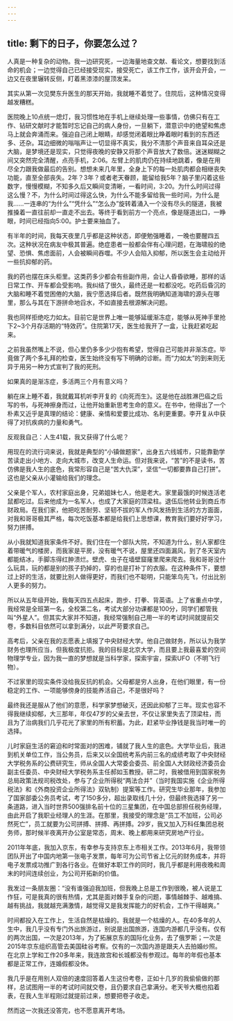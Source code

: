 ```yaml
---
---
---
```

title: 剩下的日子，你要怎么过？
---




人真是一种复杂的动物。我一边研究死，一边海量地查文献、看论文，想要找到活命的机会；一边觉得自己已经接受现实，接受死亡，该工作工作，该开会开会，一边又在夜里辗转反侧，盯着黑漆漆的屋顶发呆。

其实从第一次见樊东升医生的那天开始，我就睡不着觉了。住院后，这种情况变得越发糟糕。

医院晚上10点统一熄灯，我习惯性地在手机上继续处理一些事情，仿佛只有在工作、钻研文献时才能暂时忘记自己的病人身份，一旦躺下，潜意识中的绝望和焦虑马上就会奔涌而来。强迫自己闭上眼睛，却感觉闭着眼比睁着眼时看到的东西还多、还杂。耳边细微的嗡嗡声让一切显得不真实，我分不清那个声音来自耳朵还是大脑，是梦境还是现实，只觉得夜晚的安静又将那个声音放大了数倍。迷迷糊糊之间又突然完全清醒，点亮手机，2:06。左臂上的肌肉仍在持续地跳着，像是在用尽全力跟我做最后的告别。想想未来几年里，全身上下的每一处肌肉都会相继丧失功能，直至全部丧失。2年？3年？或者老天眷顾，能留给我5年？脑子里闪着这些数字，慢慢模糊，不知多久后又瞬间变清晰，一看时间，3:20。为什么时间过得这么慢？不，为什么时间过得这么快，为什么不能多留给我一些时间，为什么是我……一连串的“为什么”“凭什么”“怎么办”旋转着涌入一个没有尽头的隧道，我被推搡着一直往前却一直走不出去。等终于看到前方一个亮点，像是隧道出口，一睁眼，时间已经指向5:00。护士要来抽血了。

有半年的时间，我每天夜里几乎都是这种状态，即便勉强睡着，一晚也要醒四五次。这种状况在病友中极其普遍。绝症患者一般都会伴有心理问题，在海啸般的绝望、恐惧、焦虑面前，人会被瞬间吞噬。不少人会陷入抑郁，所以医生会主动给开一些抗抑郁的药。

我的药也摆在床头柜里。这类药多少都会有些副作用，会让人昏昏欲睡，那样的话日常工作、开车都会受影响。我纠结了很久，最终还是一粒都没吃。吃药后昏沉的大脑和睡不着觉困倦的大脑，我宁愿选择后者。既然我明确知道海啸的源头在哪里，那么与其在下游拼命地舀水，不如直接去根源解决问题。

我也同样拒绝吃力如太。目前它是世界上唯一能够延缓渐冻症，能够从死神手里抢下2~3个月存活期的“特效药”。住院第17天，医生给我开了一盒，让我赶紧吃起来。

之前我虽然嘴上不说，但心里仍多多少少抱有希望，觉得自己可能并非渐冻症。毕竟做了两个多礼拜的检查，医生始终没有写下明确的诊断。而“力如太”的到来则无异于用另一种方式宣判了我的死刑。

如果真的是渐冻症，多活两三个月有意义吗？

躺在床上睡不着，我就戴耳机听李开复的《向死而生》。这是他在战胜淋巴癌之后写的书，与死神擦身而过，让他开始重新思考生命的意义。在书中，他得出了一个朴素又近乎是真理的结论：健康、亲情和爱要比成功、名利更重要。李开复从中获得了对抗疾病的力量和勇气。

反观我自己：人生41载，我又获得了什么呢？

用现在的流行词来说，我就是典型的“小镇做题家”，出身五六线城市，只能靠勤学苦读走出小地方、走向大城市，改变人生命运。但对我来说，“苦”的不是读书，苦仿佛是我人生的底色，我常形容自己是“苦大仇深”，坚信“一切都要靠自己打拼”。这也是父亲从小灌输给我们的理念。

父亲是个军人，农村家庭出身，兄弟姐妹七人，他是老大。家里最饿的时候连活老鼠都吃过。后来他成为一名军人，也成了大家庭的顶梁柱。退伍后他转业到商丘市财政局。在我们家，他把吃苦耐劳、坚韧不拔的军人作风发扬到生活的方方面面，对我和哥哥极其严格，每次吃饭基本都是给我们上思想课，教育我们要好好学习，努力拼搏。

从小我就知道我家条件不好。我们住在一个部队大院，不知道为什么，别人家都住着带暖气的楼房，而我家是平房，没有暖气不说，屋里还四面漏风，到了冬天室内都能结冰，手脚冻得红肿溃烂。壁虎、虫子在墙壁窟窿里爬来爬去。我和哥哥没什么玩具，玩的都是别的孩子扔掉的，穿的也是打补丁的衣服。在这种条件下，要想过上好的生活，就要比别人做得更好，而我们也不聪明，只能笨鸟先飞，付出比别人更多的努力。

所以从五年级开始，我每天四五点起床，跑步、打拳、背英语。上了省重点中学，我经常是全班第一名，全校第二名，考试大部分功课都是100分，同学们都管我叫“外星人”。但其实大家并不知道，我经常强制自己用一半的考试时间就提前交卷，多数科目依然可以拿到满分，以此严苛要求自己。

高考后，父亲在我的志愿表上填报了中央财经大学。他自己做财务，所以认为我学财务也理所应当，但我极度抗拒。我的目标是北京大学，而且要上我最喜爱的空间物理学专业，因为我一直的梦想就是当科学家，探索宇宙，探索UFO（不明飞行物）。

不过家里的现实条件没给我反抗的机会。父母都是穷人出身，在他们眼里，有一份稳定的工作、一项能够傍身的技能养活自己，不是很好吗？

最终我还是服从了他们的意愿，科学家梦想破灭，还因此抑郁了三年。现实也容不得我继续抑郁，大三那年，年仅47岁的父亲去世，不仅让家里失去了顶梁柱，而且为了治病我们几乎花光了家里的所有积蓄。为此，赶紧毕业挣钱是我当时唯一的选择。

儿时家庭生活的窘迫和时常面对的困难，铺就了我人生的底色。大学毕业后，我进到机关单位工作，当公务员，后来又以全国统考系内前三名的成绩考取了中央财经大学税务系的公费研究生，师从全国人大常委会委员、前全国人大财政经济委员会副主任委员、中央财经大学税务系主任郝如玉教授。研二时，我被借用到国家税务总局政策法规司税改处，参与了企业所得税“两法合并”（当时我国实施《企业所得税法》和《外商投资企业所得法》双轨制）提案等工作。研究生毕业那年，我参加了国家部委公务员考试，考了150多分，超出录取线几十分，但最终我选择了另一条道路，进入当时世界500强排名前十位的三星集团，在中国总部担任税务经理，由此开启了我职业经理人的生涯。在那里，我接受的理念是“员工不加班，公司必然死亡”，员工就要为公司拼搏、拼搏、再拼搏。29岁，我又加入万科任集团总税务师，那时候半夜离开办公室是常态，周末、晚上都用来研究房地产行业。

2011年年底，我加入京东，有幸参与支持京东上市相关工作。2013年6月，我带领团队开出了中国内地第一张电子发票，每年可为公司节省上亿元的财务成本，并将电子发票成功推广到各行各业。在做好本职工作的同时，我几乎都是利用夜晚和周末的时间连续创业，为公司开拓新的价值。

我发过一条朋友圈：“没有谁强迫我加班，但我晚上总是工作到很晚，被人说是工作狂，可是我真的很有热情，尤其是面对棘手复杂的问题，事情越棘手、越难搞、越有挑战，我就越充满激情，越觉得又是我发挥能力的好机会，工作干得越爽。”

时间都投入在工作上，生活自然是枯燥的。我就是一个枯燥的人。在40多年的人生中，我几乎没有专门外出旅游过，别说是出国旅游，连国内游都几乎没有。仅有的两次出国，一次是2013年，为了拓展京东的国际化业务，去了俄罗斯；一次是2015年京东组织高管去美国硅谷考察。仅有的一次国内游是跟夫人去拍婚纱照。在北京上学和工作20多年来，我连故宫和长城都没有参观过。每年的年假也基本都是正常工作，连婚假都没休。

我几乎是在用别人双倍的速度回答着人生这份考卷，正如十几岁的我偷偷做的那样，总试图用一半的考试时间就交卷，且仍要求自己拿满分。老天爷大概也掐着表，在我人生半程刚过就提前过来，想要把卷子收走。

然而这一次我还没答完，也不愿意离开考场。